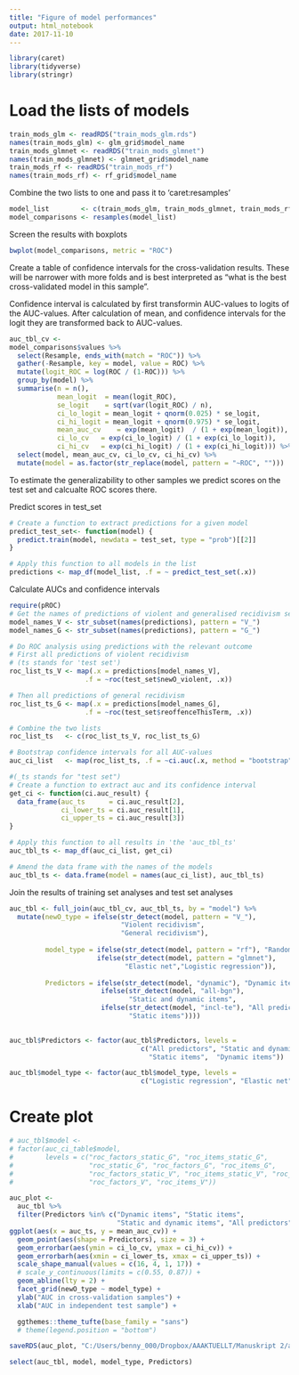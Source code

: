 ```yaml
---
title: "Figure of model performances"
output: html_notebook
date: 2017-11-10
---
```

```r
library(caret)
library(tidyverse)
library(stringr)
```

# Load the lists of models
```r
train_mods_glm <- readRDS("train_mods_glm.rds")
names(train_mods_glm) <- glm_grid$model_name
train_mods_glmnet <- readRDS("train_mods_glmnet")
names(train_mods_glmnet) <- glmnet_grid$model_name
train_mods_rf <- readRDS("train_mods_rf")
names(train_mods_rf) <- rf_grid$model_name

```

Combine the two lists to one and pass it to 'caret:resamples'
```r
model_list        <- c(train_mods_glm, train_mods_glmnet, train_mods_rf)
model_comparisons <- resamples(model_list)
```

Screen the results with boxplots
```r
bwplot(model_comparisons, metric = "ROC")
```

Create a table of confidence intervals for the cross-validation results. These will be narrower with more folds and is best interpreted as "what is the best cross-validated model in this sample".

Confidence interval is calculated by first transformin AUC-values to logits of the AUC-values. After calculation of mean, and confidence intervals for the logit they are transformed back to AUC-values.

```r
auc_tbl_cv <-
model_comparisons$values %>% 
  select(Resample, ends_with(match = "ROC")) %>% 
  gather(-Resample, key = model, value = ROC) %>%
  mutate(logit_ROC = log(ROC / (1-ROC))) %>% 
  group_by(model) %>% 
  summarise(n = n(),
            mean_logit  = mean(logit_ROC),
            se_logit    = sqrt(var(logit_ROC) / n),
            ci_lo_logit = mean_logit + qnorm(0.025) * se_logit,
            ci_hi_logit = mean_logit + qnorm(0.975) * se_logit,
            mean_auc_cv    = exp(mean_logit)  / (1 + exp(mean_logit)),
            ci_lo_cv   = exp(ci_lo_logit) / (1 + exp(ci_lo_logit)),
            ci_hi_cv   = exp(ci_hi_logit) / (1 + exp(ci_hi_logit))) %>% 
  select(model, mean_auc_cv, ci_lo_cv, ci_hi_cv) %>% 
  mutate(model = as.factor(str_replace(model, pattern = "~ROC", "")))

```

To estimate the generalizability to other samples we predict scores on the test set and calcualte ROC scores there.

Predict scores in test_set
```r

# Create a function to extract predictions for a given model
predict_test_set<- function(model) {
  predict.train(model, newdata = test_set, type = "prob")[[2]]
}

# Apply this function to all models in the list
predictions <- map_df(model_list, .f = ~ predict_test_set(.x))

```


Calculate AUCs and confidence intervals
```r
require(pROC)
# Get the names of predictions of violent and generalised recidivism seperately.
model_names_V <- str_subset(names(predictions), pattern = "V_") 
model_names_G <- str_subset(names(predictions), pattern = "G_") 

# Do ROC analysis using predictions with the relevant outcome
# First all predictions of violent recidivism
# (ts stands for 'test set')
roc_list_ts_V <- map(.x = predictions[model_names_V],
                   .f = ~roc(test_set$newO_violent, .x))

# Then all predictions of general recidivism
roc_list_ts_G <- map(.x = predictions[model_names_G],
                   .f = ~roc(test_set$reoffenceThisTerm, .x))

# Combine the two lists
roc_list_ts   <- c(roc_list_ts_V, roc_list_ts_G)

# Bootstrap confidence intervals for all AUC-values
auc_ci_list   <- map(roc_list_ts, .f = ~ci.auc(.x, method = "bootstrap"))

```

```r
#(_ts stands for "test set")
# Create a function to extract auc and its confidence interval
get_ci <- function(ci.auc_result) {
  data_frame(auc_ts      = ci.auc_result[2], 
             ci_lower_ts = ci.auc_result[1], 
             ci_upper_ts = ci.auc_result[3])
}

# Apply this function to all results in 'the 'auc_tbl_ts'
auc_tbl_ts <- map_df(auc_ci_list, get_ci)

# Amend the data frame with the names of the models
auc_tbl_ts <- data.frame(model = names(auc_ci_list), auc_tbl_ts)
```

Join the results of training set analyses and test set analyses

```r
auc_tbl <- full_join(auc_tbl_cv, auc_tbl_ts, by = "model") %>% 
  mutate(newO_type = ifelse(str_detect(model, pattern = "V_"), 
                            "Violent recidivism", 
                            "General recidivism"),
         
         model_type = ifelse(str_detect(model, pattern = "rf"), "Random forest", 
                      ifelse(str_detect(model, pattern = "glmnet"), 
                             "Elastic net","Logistic regression")),
         
         Predictors = ifelse(str_detect(model, "dynamic"), "Dynamic items",
                       ifelse(str_detect(model, "all-bgn"), 
                              "Static and dynamic items",
                       ifelse(str_detect(model, "incl-te"), "All predictors",
                              "Static items"))))
   

auc_tbl$Predictors <- factor(auc_tbl$Predictors, levels = 
                                 c("All predictors", "Static and dynamic items", 
                                   "Static items",  "Dynamic items"))     

auc_tbl$model_type <- factor(auc_tbl$model_type, levels = 
                                 c("Logistic regression", "Elastic net", "Random forest"))   

```

# Create plot

```r
# auc_tbl$model <-
# factor(auc_ci_table$model, 
#        levels = c("roc_factors_static_G", "roc_items_static_G", 
#                   "roc_static_G", "roc_factors_G", "roc_items_G",
#                   "roc_factors_static_V", "roc_items_static_V", "roc_static_V",
#                   "roc_factors_V", "roc_items_V"))

auc_plot <-
  auc_tbl %>% 
  filter(Predictors %in% c("Dynamic items", "Static items", 
                           "Static and dynamic items", "All predictors")) %>% 
ggplot(aes(x = auc_ts, y = mean_auc_cv)) + 
  geom_point(aes(shape = Predictors), size = 3) +
  geom_errorbar(aes(ymin = ci_lo_cv, ymax = ci_hi_cv)) +
  geom_errorbarh(aes(xmin = ci_lower_ts, xmax = ci_upper_ts)) + 
  scale_shape_manual(values = c(16, 4, 1, 17)) +
  # scale_y_continuous(limits = c(0.55, 0.87)) +
  geom_abline(lty = 2) +
  facet_grid(newO_type ~ model_type) +
  ylab("AUC in cross-validation samples") +
  xlab("AUC in independent test sample") + 

  ggthemes::theme_tufte(base_family = "sans") 
  # theme(legend.position = "bottom")

```
```r
saveRDS(auc_plot, "C:/Users/benny_000/Dropbox/AAAKTUELLT/Manuskript 2/auc_plot.rds")
```

```r
select(auc_tbl, model, model_type, Predictors)
```

